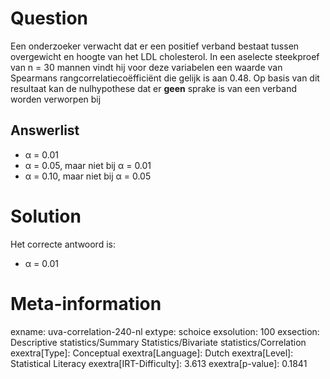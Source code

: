 Question
========

Een onderzoeker verwacht dat er een positief verband bestaat tussen
overgewicht en hoogte van het LDL cholesterol. In een aselecte
steekproef van n = 30 mannen vindt hij voor deze variabelen een waarde
van Spearmans rangcorrelatiecoëfficiënt die gelijk is aan 0.48. Op basis
van dit resultaat kan de nulhypothese dat er **geen** sprake is van een
verband worden verworpen bij

Answerlist
----------

* α = 0.01
* α = 0.05, maar niet bij α = 0.01
* α = 0.10, maar niet bij α = 0.05

Solution
========

Het correcte antwoord is: 

* α = 0.01

Meta-information
================
exname: uva-correlation-240-nl
extype: schoice
exsolution: 100
exsection: Descriptive statistics/Summary Statistics/Bivariate statistics/Correlation
exextra[Type]: Conceptual
exextra[Language]: Dutch
exextra[Level]: Statistical Literacy
exextra[IRT-Difficulty]: 3.613
exextra[p-value]: 0.1841
